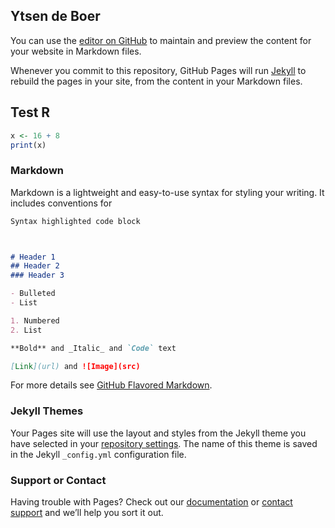 ## Ytsen de Boer

You can use the [editor on GitHub](https://github.com/yrdeboer/developing_data_products_quiz_week_2/edit/master/index.md) to maintain and preview the content for your website in Markdown files.

Whenever you commit to this repository, GitHub Pages will run [Jekyll](https://jekyllrb.com/) to rebuild the pages in your site, from the content in your Markdown files.


## Test R
```r
x <- 16 + 8
print(x)
```

### Markdown

Markdown is a lightweight and easy-to-use syntax for styling your writing. It includes conventions for

```markdown
Syntax highlighted code block



# Header 1
## Header 2
### Header 3

- Bulleted
- List

1. Numbered
2. List

**Bold** and _Italic_ and `Code` text

[Link](url) and ![Image](src)
```

For more details see [GitHub Flavored Markdown](https://guides.github.com/features/mastering-markdown/).

### Jekyll Themes

Your Pages site will use the layout and styles from the Jekyll theme you have selected in your [repository settings](https://github.com/yrdeboer/developing_data_products_quiz_week_2/settings). The name of this theme is saved in the Jekyll `_config.yml` configuration file.

### Support or Contact

Having trouble with Pages? Check out our [documentation](https://help.github.com/categories/github-pages-basics/) or [contact support](https://github.com/contact) and we’ll help you sort it out.
